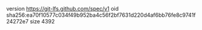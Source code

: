 version https://git-lfs.github.com/spec/v1
oid sha256:ea70f10577c034f49b952ba4c56f2bf7631d220d4af6bb76fe8c9741f24272e7
size 4392
